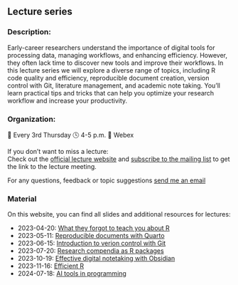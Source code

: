## Lecture series

### Description:

Early-career researchers understand the importance of digital tools for processing data, managing workflows, and enhancing efficiency. However, they often lack time to discover new tools and improve their workflows. In this lecture series we will explore a diverse range of topics, including R code quality and efficiency, reproducible document creation, version control with Git, literature management, and academic note taking. You'll learn practical tips and tricks that can help you optimize your research workflow and increase your productivity.

### Organization:

📅 Every 3rd Thursday 🕓 4-5 p.m. 📍 Webex


If you don't want to miss a lecture:<br>
Check out the [official lecture website](https://www.bcp.fu-berlin.de/en/graduiertenzentrum/promovierende/veranstaltungen/workshops/lecture-SB/index.html) and [subscribe to the mailing list](https://lists.fu-berlin.de/listinfo/toolsAndTips) to get the link to
the lecture meeting.

For any questions, feedback or topic suggestions [send me an email](mailto:selina.baldauf@fu-berlin.de)

### Material

On this website, you can find all slides and additional resources for lectures:

- 2023-04-20: [What they forgot to teach you about R](sessions/01_what_they_forgot.html)
- 2023-05-11: [Reproducible documents with Quarto](sessions/02_quarto.html)
- 2023-06-15: [Introduction to verion control with Git](sessions/03_git.html)
- 2023-07-20: [Research compendia as R packages](sessions/04_research_compendia.html)
- 2023-10-19: [Effective digital notetaking with Obsidian](sessions/05_obsidian.html)
- 2023-11-16: [Efficient R](sessions/06_efficient_r.html)
- 2024-07-18: [AI tools in programming](sessions/07_ai_tools.html)

